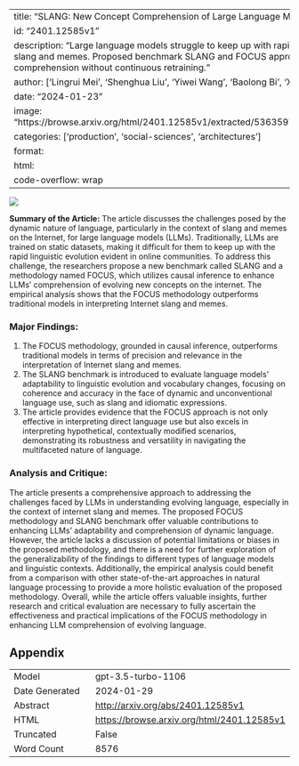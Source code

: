 
---
title: "SLANG: New Concept Comprehension of Large Language Models"
id: "2401.12585v1"
description: "Large language models struggle to keep up with rapidly evolving internet slang and memes. Proposed benchmark SLANG and FOCUS approach improve comprehension without continuous retraining."
author: ['Lingrui Mei', 'Shenghua Liu', 'Yiwei Wang', 'Baolong Bi', 'Xueqi Chen']
date: "2024-01-23"
image: "https://browse.arxiv.org/html/2401.12585v1/extracted/5363597/figures/example.png"
categories: ['production', 'social-sciences', 'architectures']
format:
  html:
    code-overflow: wrap
---

![](https://browse.arxiv.org/html/2401.12585v1/extracted/5363597/figures/example.png)

**Summary of the Article:**
The article discusses the challenges posed by the dynamic nature of language, particularly in the context of slang and memes on the Internet, for large language models (LLMs). Traditionally, LLMs are trained on static datasets, making it difficult for them to keep up with the rapid linguistic evolution evident in online communities. To address this challenge, the researchers propose a new benchmark called SLANG and a methodology named FOCUS, which utilizes causal inference to enhance LLMs' comprehension of evolving new concepts on the internet. The empirical analysis shows that the FOCUS methodology outperforms traditional models in interpreting Internet slang and memes.

### Major Findings:
1. The FOCUS methodology, grounded in causal inference, outperforms traditional models in terms of precision and relevance in the interpretation of Internet slang and memes.
2. The SLANG benchmark is introduced to evaluate language models' adaptability to linguistic evolution and vocabulary changes, focusing on coherence and accuracy in the face of dynamic and unconventional language use, such as slang and idiomatic expressions.
3. The article provides evidence that the FOCUS approach is not only effective in interpreting direct language use but also excels in interpreting hypothetical, contextually modified scenarios, demonstrating its robustness and versatility in navigating the multifaceted nature of language.

### Analysis and Critique:
The article presents a comprehensive approach to addressing the challenges faced by LLMs in understanding evolving language, especially in the context of internet slang and memes. The proposed FOCUS methodology and SLANG benchmark offer valuable contributions to enhancing LLMs' adaptability and comprehension of dynamic language. However, the article lacks a discussion of potential limitations or biases in the proposed methodology, and there is a need for further exploration of the generalizability of the findings to different types of language models and linguistic contexts. Additionally, the empirical analysis could benefit from a comparison with other state-of-the-art approaches in natural language processing to provide a more holistic evaluation of the proposed methodology. Overall, while the article offers valuable insights, further research and critical evaluation are necessary to fully ascertain the effectiveness and practical implications of the FOCUS methodology in enhancing LLM comprehension of evolving language.

## Appendix

|          |          |
|----------|----------|
| Model     | gpt-3.5-turbo-1106       |
| Date Generated     | 2024-01-29       |
| Abstract | [http://arxiv.org/abs/2401.12585v1](http://arxiv.org/abs/2401.12585v1)        |
| HTML     | [https://browse.arxiv.org/html/2401.12585v1](https://browse.arxiv.org/html/2401.12585v1)       |
| Truncated       | False       |
| Word Count       | 8576       |